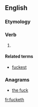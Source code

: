 ==English==

===Etymology===
{{suffix|fuck|eth}}

===Verb===
{{en-verb form}}

# {{context|vulgar|pseudo‐archaic|lang=en}} {{form of|third-person singular|fuck}}

====Related terms====
* [[fuckest]]

===Anagrams===
* [[the fuck#English|the fuck]]

[[fr:fucketh]]